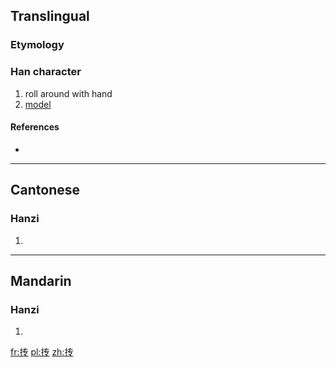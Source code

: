 {{also|摶}}
==Translingual==

===Etymology===
{{Han simp|摶|f=專|t=专}}

===Han character===
{{Han char|rn=64|rad=手|as=04|sn=7|four=|canj=手手弓戈 (QQNI)}}

# roll around with hand
# [[model]]

====References====
* {{Han ref|kx=0422.121|hdz=31834.020|uh=629F|ud=25247}}

----

==Cantonese==

===Hanzi===
{{yue-hanzi|jyut=|y=tyun4|tra=摶}}

# {{defn|Cantonese|sort=手04}}

----

==Mandarin==

===Hanzi===
{{cmn-hanzi|tra=摶|pin=[[tuán]] ([[tuan2]])|wg=t'uan<sup>2</sup>}}

# {{defn|Mandarin|sort=手04}}

[[fr:抟]]
[[pl:抟]]
[[zh:抟]]